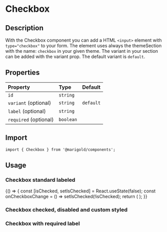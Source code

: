 
<Meta title="Components/Checkbox" />

# Checkbox

## Description

With the Checkbox component you can add a HTML `<input>` element with `type="checkbox"` to your form.
The element uses always the themeSection with the name: `checkbox` in your given theme. The variant in your section can be added with the variant prop. The default variant is `default`.

## Properties

| Property              | Type      | Default   |
| :-------------------- | :-------- | :-------- |
| `id`                  | `string`  |           |
| `variant` (optional)  | `string`  | `default` |
| `label` (optional)    | `string`  |           |
| `required` (optional) | `boolean` |           |

## Import

```tsx
import { Checkbox } from '@marigold/components';
```

## Usage

### Checkbox standard labeled

<Canvas>
  <Story name="CheckboxOne">
    {() => {
      const [isChecked, setIsChecked] = React.useState(false);
      const onCheckboxChange = () => setIsChecked(!isChecked);
      return (
        <Checkbox
          id="checkbox"
          name="checkbox"
          onClick={onCheckboxChange}
          checked={isChecked}
          value="Checkbox"
          label="Checkbox"
        />
      );
    }}
  </Story>
</Canvas>

### Checkbox checked, disabled and custom styled

<Canvas>
  <Story name="CheckboxTwo">
    <div>
      <Checkbox id="checkbox" checked />
      <Checkbox id="checkbox" checked className={useStyles({ bg: 'red' })} />
      <Checkbox id="checkbox" disabled />
      <Checkbox id="checkbox" checked disabled />
    </div>
  </Story>
</Canvas>

### Checkbox with required label

<Canvas>
  <Story name="CheckboxThree">
    <div>
      <Checkbox
        checked
        id="required"
        value="required"
        required
        label="This label is required"
      />
    </div>
  </Story>
</Canvas>
